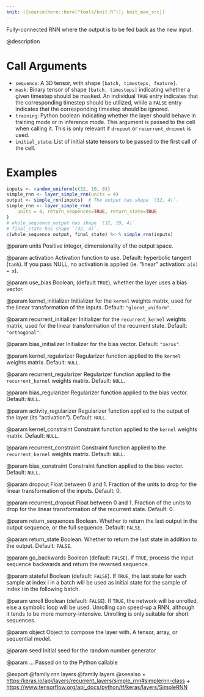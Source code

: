 ```yaml
---
knit: ({source(here::here("tools/knit.R")); knit_man_src})
---
```

Fully-connected RNN where the output is to be fed back as the new input.

@description

# Call Arguments
- `sequence`: A 3D tensor, with shape `[batch, timesteps, feature]`.
- `mask`: Binary tensor of shape `[batch, timesteps]` indicating whether
    a given timestep should be masked. An individual `TRUE` entry
    indicates that the corresponding timestep should be utilized,
    while a `FALSE` entry indicates that the corresponding timestep
    should be ignored.
- `training`: Python boolean indicating whether the layer should behave in
    training mode or in inference mode.
    This argument is passed to the cell when calling it.
    This is only relevant if `dropout` or `recurrent_dropout` is used.
- `initial_state`: List of initial state tensors to be passed to the first
    call of the cell.

# Examples
```r
inputs <- random_uniform(c(32, 10, 8))
simple_rnn <- layer_simple_rnn(units = 4)
output <- simple_rnn(inputs)  # The output has shape `(32, 4)`.
simple_rnn <- layer_simple_rnn(
    units = 4, return_sequences=TRUE, return_state=TRUE
)
# whole_sequence_output has shape `(32, 10, 4)`.
# final_state has shape `(32, 4)`.
c(whole_sequence_output, final_state) %<-% simple_rnn(inputs)
```

@param units
Positive integer, dimensionality of the output space.

@param activation
Activation function to use.
Default: hyperbolic tangent (`tanh`).
If you pass NULL, no activation is applied
(ie. "linear" activation: `a(x) = x`).

@param use_bias
Boolean, (default `TRUE`), whether the layer uses
a bias vector.

@param kernel_initializer
Initializer for the `kernel` weights matrix,
used for the linear transformation of the inputs. Default:
`"glorot_uniform"`.

@param recurrent_initializer
Initializer for the `recurrent_kernel`
weights matrix, used for the linear transformation of the recurrent
state.  Default: `"orthogonal"`.

@param bias_initializer
Initializer for the bias vector. Default: `"zeros"`.

@param kernel_regularizer
Regularizer function applied to the `kernel` weights
matrix. Default: `NULL`.

@param recurrent_regularizer
Regularizer function applied to the
`recurrent_kernel` weights matrix. Default: `NULL`.

@param bias_regularizer
Regularizer function applied to the bias vector.
Default: `NULL`.

@param activity_regularizer
Regularizer function applied to the output of the
layer (its "activation"). Default: `NULL`.

@param kernel_constraint
Constraint function applied to the `kernel` weights
matrix. Default: `NULL`.

@param recurrent_constraint
Constraint function applied to the
`recurrent_kernel` weights matrix.  Default: `NULL`.

@param bias_constraint
Constraint function applied to the bias vector.
Default: `NULL`.

@param dropout
Float between 0 and 1.
Fraction of the units to drop for the linear transformation
of the inputs. Default: 0.

@param recurrent_dropout
Float between 0 and 1.
Fraction of the units to drop for the linear transformation of the
recurrent state. Default: 0.

@param return_sequences
Boolean. Whether to return the last output
in the output sequence, or the full sequence. Default: `FALSE`.

@param return_state
Boolean. Whether to return the last state
in addition to the output. Default: `FALSE`.

@param go_backwards
Boolean (default: `FALSE`).
If `TRUE`, process the input sequence backwards and return the
reversed sequence.

@param stateful
Boolean (default: `FALSE`). If `TRUE`, the last state
for each sample at index i in a batch will be used as initial
state for the sample of index i in the following batch.

@param unroll
Boolean (default: `FALSE`).
If `TRUE`, the network will be unrolled,
else a symbolic loop will be used.
Unrolling can speed-up a RNN,
although it tends to be more memory-intensive.
Unrolling is only suitable for short sequences.

@param object
Object to compose the layer with. A tensor, array, or sequential model.

@param seed
Initial seed for the random number generator

@param ...
Passed on to the Python callable

@export
@family rnn layers
@family layers
@seealso
+ <https:/keras.io/api/layers/recurrent_layers/simple_rnn#simplernn-class>
+ <https://www.tensorflow.org/api_docs/python/tf/keras/layers/SimpleRNN>

